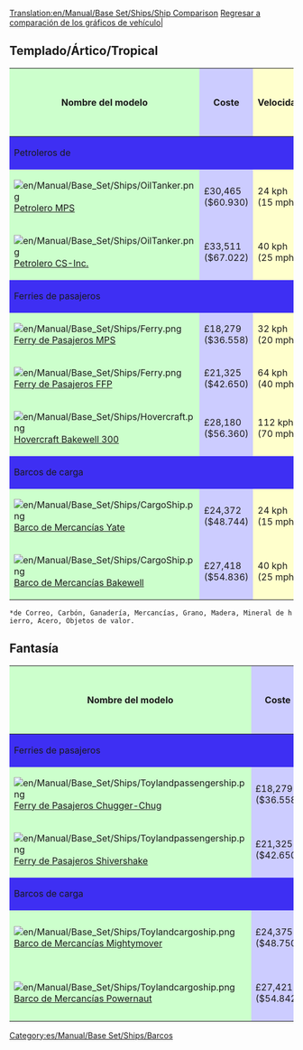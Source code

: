 [[Translation:en/Manual/Base Set/Ships/Ship Comparison]]
{{en/Manual/-right}}[[es/Manual/Base Set/Tablas comparativas de vehículos|Regresar a comparación de los gráficos de vehículo|]]

== Templado/Ártico/Tropical ==

{|border=1 style="width=100%"
!style="background: #ccffcc" |Nombre del modelo
!style="background: #ccccff" |Coste
!style="background: #ffffcc" |Velocidad
!style="background: #ccccff" |Costos de operacion / año
!style="background: #ccffcc" |Diseñado
!style="background: #ccffcc" |Esperanza de vida
!style="background: #ff9999" |Capacidad
|- 
!style="background: #3e2ff3" colspan="7" align="left"|Petroleros de
|-
|style="background: #ccffcc"|[[File:en/Manual/Base Set/Ships/OilTanker.png]] [[es/Manual/Base Set/Ships/Petrolero MPS|Petrolero MPS]]
|style="background: #ccccff"|£30,465 ($60.930)
|style="background: #ffffcc"|24 kph (15 mph)
|style="background: #ccccff"|£2,296 ($4.592)
|style="background: #ccffcc"|1928
|style="background: #ccffcc"|30 años
|style="background: #ff9999"|220,000 Litros de aceite
|-
|style="background: #ccffcc"|[[File:en/Manual/Base Set/Ships/OilTanker.png]]  [[es/Manual/Base Set/Ships/Petrolero CS-Inc.|Petrolero CS-Inc.]]
|style="background: #ccccff"|£33,511 ($67.022)
|style="background: #ffffcc"|40 kph (25 mph)
|style="background: #ccccff"|£2,050 ($4.100)
|style="background: #ccffcc"|1968
|style="background: #ccffcc"|30 años
|style="background: #ff9999"|350,000 Litros de aceite
|-
!colspan="7" style="background: #3e2ff3" align="left"|Ferries de pasajeros
|-
|style="background: #ccffcc"|[[File:en/Manual/Base Set/Ships/Ferry.png]]  [[es/Manual/Base Set/Ships/Ferry de Pasajeros MPS|Ferry de Pasajeros MPS]]
|style="background: #ccccff"|£18,279 ($36.558)
|style="background: #ffffcc"|32 kph (20 mph)
|style="background: #ccccff"|£1,476 ($2.952)
|style="background: #ccffcc"|1926
|style="background: #ccffcc"|30 años
|style="background: #ff9999"|100 Pasajeros
|-
|style="background: #ccffcc"|[[File:en/Manual/Base Set/Ships/Ferry.png]]  [[es/Manual/Base Set/Ships/Ferry de Pasajeros FFP|Ferry de Pasajeros FFP]]
|style="background: #ccccff"|£21,325 ($42.650)
|style="background: #ffffcc"|64 kph (40 mph)
|style="background: #ccccff"|£1,312 ($2.624)
|style="background: #ccffcc"|1971
|style="background: #ccffcc"|30 años
|style="background: #ff9999"|130 Pasajeros
|-
|style="background: #ccffcc"|[[File:en/Manual/Base Set/Ships/Hovercraft.png]]  [[es/Manual/Base Set/Ships/Hovercraft Bakewell 300|Hovercraft Bakewell 300]]
|style="background: #ccccff"|£28,180 ($56.360)
|style="background: #ffffcc"|112 kph (70 mph)
|style="background: #ccccff"|£3,117 ($6,234)
|style="background: #ccffcc"|1968
|style="background: #ccffcc"|25 años
|style="background: #ff9999"|100 Pasajeros
|-
!colspan="7" style="background: #3e2ff3" align="left"|Barcos de carga
|-
|style="background: #ccffcc"|[[File:en/Manual/Base Set/Ships/CargoShip.png]]  [[es/Manual/Base Set/Ships/Barco de Mercancías Yate|Barco de Mercancías Yate]]
|style="background: #ccccff"|£24,372 ($48.744)
|style="background: #ffffcc"|24 kph (15 mph)
|style="background: #ccccff"|£2,460 ($4.920)
|style="background: #ccffcc"|1928
|style="background: #ccffcc"|30 años
|style="background: #ff9999"|160 Unidades* 
|-
|style="background: #ccffcc"|[[File:en/Manual/Base Set/Ships/CargoShip.png]]  [[es/Manual/Base Set/Ships/Barco de Mercancías Bakewell|Barco de Mercancías Bakewell]]
|style="background: #ccccff"|£27,418 ($54.836)
|style="background: #ffffcc"|40 kph (25 mph)
|style="background: #ccccff"|£1,853 ($3.706)
|style="background: #ccffcc"|1974
|style="background: #ccffcc"|30 años
|style="background: #ff9999"|190 Unidades*
|}
 *de Correo, Carbón, Ganadería, Mercancías, Grano, Madera, Mineral de hierro, Acero, Objetos de valor.

== Fantasía ==

{|border=1 style="width=100%"
!style="background: #ccffcc" |Nombre del modelo
!style="background: #ccccff" |Coste
!style="background: #ffffcc" |Velocidad
!style="background: #ccccff" |Costos de operacion / año
!style="background: #ccffcc" |Diseñado
!style="background: #ccffcc" |Esperanza de vida
!style="background: #ff9999" |Capacidad
|-
!colspan="7" style="background: #3e2ff3" align="left"|Ferries de pasajeros
|-
|style="background: #ccffcc"|[[File:en/Manual/Base Set/Ships/Toylandpassengership.png]]  [[es/Manual/Base Set/Ships/Ferry de Pasajeros Chugger-Chug|Ferry de Pasajeros Chugger-Chug]]
|style="background: #ccccff"|£18,279 ($36.558)
|style="background: #ffffcc"|32 kph (20 mph)
|style="background: #ccccff"|£1,476 ($2,952)
|style="background: #ccffcc"|1946
|style="background: #ccffcc"|30 años
|style="background: #ff9999"|100 Pasajeros
|-
|style="background: #ccffcc"|[[File:en/Manual/Base Set/Ships/Toylandpassengership.png]]  [[es/Manual/Base Set/Ships/Ferry de Pasajeros Shivershake|Ferry de Pasajeros Shivershake]]
|style="background: #ccccff"|£21,325 ($42.650)
|style="background: #ffffcc"|64 kph (40 mph)
|style="background: #ccccff"|£1,312 ($2,624)
|style="background: #ccffcc"|1977
|style="background: #ccffcc"|30 años
|style="background: #ff9999"|130 Pasajeros
|-
!colspan="7" style="background: #3e2ff3" align="left"|Barcos de carga
|-
|style="background: #ccffcc"|[[File:en/Manual/Base Set/Ships/Toylandcargoship.png]]  [[es/Manual/Base Set/Ships/Barco de Mercancías Mightymover|Barco de Mercancías Mightymover]]
|style="background: #ccccff"|£24,375 ($48.750)
|style="background: #ffffcc"|24 kph (15 mph)
|style="background: #ccccff"|£2,460 ($4,920)
|style="background: #ccffcc"|1946
|style="background: #ccffcc"|30 años
|style="background: #ff9999"|160 Unidades de dulces
|-
|style="background: #ccffcc"|[[File:en/Manual/Base Set/Ships/Toylandcargoship.png]]  [[es/Manual/Base Set/Ships/Barco de Mercancías Powernaut|Barco de Mercancías Powernaut]]
|style="background: #ccccff"|£27,421 ($54.842)
|style="background: #ffffcc"|40 kph (25 mph)
|style="background: #ccccff"|£1,853 ($3,706)
|style="background: #ccffcc"|1982
|style="background: #ccffcc"|30 años
|style="background: #ff9999"|190 Unidades de dulces
|}

[[Category:es/Manual/Base Set/Ships/Barcos]]